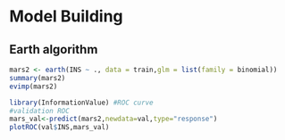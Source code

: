 # Model Building
## Earth algorithm
```r
mars2 <- earth(INS ~ ., data = train,glm = list(family = binomial))
summary(mars2)
evimp(mars2)

library(InformationValue) #ROC curve
#validation ROC
mars_val<-predict(mars2,newdata=val,type="response")
plotROC(val$INS,mars_val)
```


